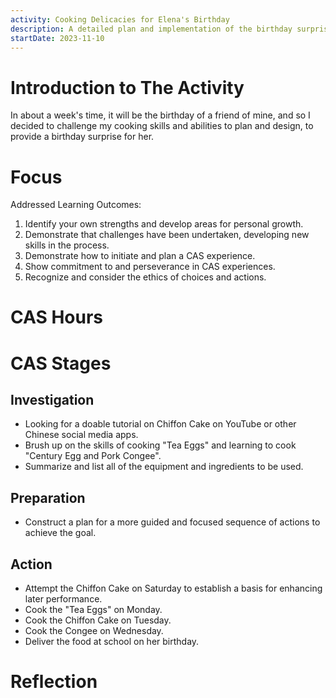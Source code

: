 ```yaml
---
activity: Cooking Delicacies for Elena's Birthday
description: A detailed plan and implementation of the birthday surprise for my friend Elena.
startDate: 2023-11-10
---
```


# Introduction to The Activity

In about a week's time, it will be the birthday of a friend of mine, and so I decided to challenge my cooking skills and abilities to plan and design, to provide a birthday surprise for her.

# Focus

Addressed Learning Outcomes:

1. Identify your own strengths and develop areas for personal growth.
2. Demonstrate that challenges have been undertaken, developing new skills in the process.
3. Demonstrate how to initiate and plan a CAS experience.
4. Show commitment to and perseverance in CAS experiences.
5. Recognize and consider the ethics of choices and actions.

# CAS Hours

<CASStrandsHours creativityHours={5} activityHours={0} serviceHours={0} />

# CAS Stages

## Investigation

- Looking for a doable tutorial on Chiffon Cake on YouTube or other Chinese social media apps.
- Brush up on the skills of cooking "Tea Eggs" and learning to cook "Century Egg and Pork Congee".
- Summarize and list all of the equipment and ingredients to be used.

## Preparation

- Construct a plan for a more guided and focused sequence of actions to achieve the goal.

## Action

- Attempt the Chiffon Cake on Saturday to establish a basis for enhancing later performance.
- Cook the "Tea Eggs" on Monday.
- Cook the Chiffon Cake on Tuesday.
- Cook the Congee on Wednesday.
- Deliver the food at school on her birthday.

# Reflection
